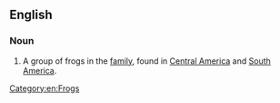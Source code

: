 ==English==
{{wikipedia}}

===Noun===
{{en-noun}}

# A group of frogs in the ''{{taxlink|Amphignathodontidae|family|noshow=1}}'' [[family]], found in [[Central America]] and [[South America]].

[[Category:en:Frogs]]